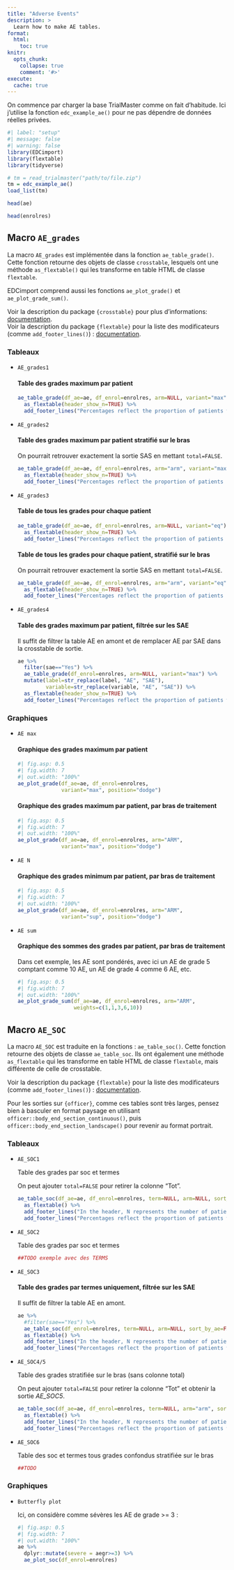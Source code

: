 ```yaml
---
title: "Adverse Events"
description: > 
  Learn how to make AE tables.
format: 
  html:
    toc: true
knitr:
  opts_chunk: 
    collapse: true
    comment: '#>'
execute: 
  cache: true
---
```


```{=html}
<script src="https://cdn.jsdelivr.net/npm/@xiee/utils/js/tabsets.min.js" defer data-external="1"></script>
<link rel="stylesheet" href="https://cdn.jsdelivr.net/npm/@xiee/utils/css/tabsets.min.css">
```
On commence par charger la base TrialMaster comme on fait d'habitude. Ici j'utilise la fonction `edc_example_ae()` pour ne pas dépendre de données réelles privées.

```r
#| label: "setup"
#| message: false
#| warning: false
library(EDCimport)
library(flextable)
library(tidyverse)

# tm = read_trialmaster("path/to/file.zip")
tm = edc_example_ae()
load_list(tm)

head(ae)

head(enrolres)
```

## Macro `AE_grades`

La macro `AE_grades` est implémentée dans la fonction `ae_table_grade()`. Cette fonction retourne des objets de classe `crosstable`, lesquels ont une méthode `as_flextable()` qui les transforme en table HTML de classe `flextable`.

EDCimport comprend aussi les fonctions `ae_plot_grade()` et `ae_plot_grade_sum()`.

Voir la description du package `{crosstable}` pour plus d'informations: [documentation](https://danchaltiel.github.io/crosstable/reference/as_flextable.html). <br> Voir la description du package `{flextable}` pour la liste des modificateurs (comme `add_footer_lines()`) : [documentation](https://davidgohel.github.io/flextable/reference/index.html).

### Tableaux {.tabset}

-   `AE_grades1`

    #### Table des grades maximum par patient

    ```r
    ae_table_grade(df_ae=ae, df_enrol=enrolres, arm=NULL, variant="max") %>% 
      as_flextable(header_show_n=TRUE) %>% 
      add_footer_lines("Percentages reflect the proportion of patients whose maximum AE grade was as indicated.")
    ```

-   `AE_grades2`

    #### Table des grades maximum par patient stratifié sur le bras

    On pourrait retrouver exactement la sortie SAS en mettant `total=FALSE`.

    ```r
    ae_table_grade(df_ae=ae, df_enrol=enrolres, arm="arm", variant="max") %>% 
      as_flextable(header_show_n=TRUE) %>% 
      add_footer_lines("Percentages reflect the proportion of patients presenting at most one AE of given grade")
    ```

-   `AE_grades3`

    #### Table de tous les grades pour chaque patient

    ```r
    ae_table_grade(df_ae=ae, df_enrol=enrolres, arm=NULL, variant="eq") %>% 
      as_flextable(header_show_n=TRUE) %>% 
      add_footer_lines("Percentages reflect the proportion of patients presenting at least one AE of given grade")
    ```

    #### Table de tous les grades pour chaque patient, stratifié sur le bras

    On pourrait retrouver exactement la sortie SAS en mettant `total=FALSE`.

    ```r
    ae_table_grade(df_ae=ae, df_enrol=enrolres, arm="arm", variant="eq") %>% 
      as_flextable(header_show_n=TRUE) %>% 
      add_footer_lines("Percentages reflect the proportion of patients presenting at least one AE of given grade")
    ```

-   `AE_grades4`

    #### Table des grades maximum par patient, filtrée sur les SAE

    Il suffit de filtrer la table AE en amont et de remplacer AE par SAE dans la crosstable de sortie.

    ```r
    ae %>% 
      filter(sae=="Yes") %>% 
      ae_table_grade(df_enrol=enrolres, arm=NULL, variant="max") %>% 
      mutate(label=str_replace(label, "AE", "SAE"),
             variable=str_replace(variable, "AE", "SAE")) %>% 
      as_flextable(header_show_n=TRUE) %>% 
      add_footer_lines("Percentages reflect the proportion of patients whose maximum SAE grade was as indicated.")
    ```

### Graphiques {.tabset}

-   `AE max`

    #### Graphique des grades maximum par patient

    ```r
    #| fig.asp: 0.5
    #| fig.width: 7
    #| out.width: "100%"
    ae_plot_grade(df_ae=ae, df_enrol=enrolres, 
                  variant="max", position="dodge")
    ```

    #### Graphique des grades maximum par patient, par bras de traitement

    ```r
    #| fig.asp: 0.5
    #| fig.width: 7
    #| out.width: "100%"
    ae_plot_grade(df_ae=ae, df_enrol=enrolres, arm="ARM", 
                  variant="max", position="dodge")
    ```

-   `AE N`

    #### Graphique des grades minimum par patient, par bras de traitement

    ```r
    #| fig.asp: 0.5
    #| fig.width: 7
    #| out.width: "100%"
    ae_plot_grade(df_ae=ae, df_enrol=enrolres, arm="ARM", 
                  variant="sup", position="dodge")
    ```

-   `AE sum`

    #### Graphique des sommes des grades par patient, par bras de traitement

    Dans cet exemple, les AE sont pondérés, avec ici un AE de grade 5 comptant comme 10 AE, un AE de grade 4 comme 6 AE, etc.

    ```r
    #| fig.asp: 0.5
    #| fig.width: 7
    #| out.width: "100%"
    ae_plot_grade_sum(df_ae=ae, df_enrol=enrolres, arm="ARM", 
                      weights=c(1,1,3,6,10))
    ```


## Macro `AE_SOC`

La macro `AE_SOC` est traduite en la fonctions : `ae_table_soc()`. Cette fonction retourne des objets de classe `ae_table_soc`. Ils ont également une méthode `as_flextable` qui les transforme en table HTML de classe `flextable`, mais différente de celle de crosstable.

Voir la description du package `{flextable}` pour la liste des modificateurs (comme `add_footer_lines()`) : [documentation](https://davidgohel.github.io/flextable/reference/index.html).

Pour les sorties sur `{officer}`, comme ces tables sont très larges, pensez bien à basculer en format paysage en utilisant `officer::body_end_section_continuous()`, puis `officer::body_end_section_landscape()` pour revenir au format portrait.

### Tableaux {.tabset}

-   `AE_SOC1`

    Table des grades par soc et termes

    On peut ajouter `total=FALSE` pour retirer la colonne "Tot".

    ```r
    ae_table_soc(df_ae=ae, df_enrol=enrolres, term=NULL, arm=NULL, sort_by_ae=FALSE) %>% 
      as_flextable() %>% 
      add_footer_lines("In the header, N represents the number of patients.") %>% 
      add_footer_lines("Percentages reflect the proportion of patients whose maximum AE grade was as indicated.")
    ```

-   `AE_SOC2`

    Table des grades par soc et termes

    ```r
    ##TODO exemple avec des TERMS
    ```

-   `AE_SOC3`

    #### Table des grades par termes uniquement, filtrée sur les SAE

    Il suffit de filtrer la table AE en amont.

    ```r
    ae %>% 
      #filter(sae=="Yes") %>%
      ae_table_soc(df_enrol=enrolres, term=NULL, arm=NULL, sort_by_ae=FALSE) %>% 
      as_flextable() %>% 
      add_footer_lines("In the header, N represents the number of patients.") %>% 
      add_footer_lines("Percentages reflect the proportion of patients whose maximum AE grade was as indicated.")
    ```

-   `AE_SOC4/5`

    Table des grades stratifiée sur le bras (sans colonne total)

    On peut ajouter `total=FALSE` pour retirer la colonne "Tot" et obtenir la sortie *AE_SOC5*.

    ```r
    ae_table_soc(df_ae=ae, df_enrol=enrolres, term=NULL, arm="arm", sort_by_ae=FALSE) %>% 
      as_flextable() %>% 
      add_footer_lines("In the header, N represents the number of patients.") %>% 
      add_footer_lines("Percentages reflect the proportion of patients whose maximum AE grade was as indicated.")
    ```

-   `AE_SOC6`

    Table des soc et termes tous grades confondus stratifiée sur le bras

    ```r
    ##TODO
    ```

### Graphiques {.tabset}

-   `Butterfly plot`

    Ici, on considère comme sévères les AE de grade \>= 3 :

    ```r
    #| fig.asp: 0.5
    #| fig.width: 7
    #| out.width: "100%"
    ae %>% 
      dplyr::mutate(severe = aegr>=3) %>% 
      ae_plot_soc(df_enrol=enrolres)
    ```
